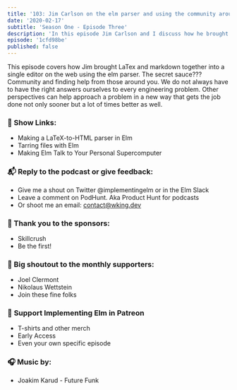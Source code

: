 ```yaml
---
title: '103: Jim Carlson on the elm parser and using the community around you'
date: '2020-02-17'
subtitle: 'Season One - Episode Three'
description: 'In this episode Jim Carlson and I discuss how he brought Latex to the browser and made a better writing experience for Markdown and LaTex on the web.'
episode: '1cfd98be'
published: false
---
```


This episode covers how Jim brought LaTex and markdown together into a single editor on the web using the elm parser. The secret sauce??? Community and finding help from those around you. We do not always have to have the right answers ourselves to every engineering problem. Other perspectives can help approach a problem in a new way that gets the job done not only sooner but a lot of times better as well.

### <span className="pr-2">🔗</span> Show Links:

- <Link className="link" to="https://www.youtube.com/watch?v=dmDA7iziSgs&t">Making a LaTeX-to-HTML parser in Elm</Link>
- <Link className="link" to="https://www.youtube.com/watch?v=ir4sZLIznNI">Tarring files with Elm</Link>
- <Link className="link" to="https://www.youtube.com/watch?v=FVP8zxpZKV8&list=PLglJM3BYAMPGsAM4QTka7FwJ0xLPS0mkN&index=5">Making Elm Talk to Your Personal Supercomputer</Link>

### <span className="pr-2">📬</span> Reply to the podcast or give feedback:

- Give me a shout on Twitter <Link className="link" to="https://twitter.com/implementingelm">@implementingelm</Link> or in the <Link className="link" to="https://elmlang.herokuapp.com/">Elm Slack</Link>
- Leave a comment on <Link className="link" to="https://podhunt.app/">PodHunt</Link>. Aka Product Hunt for podcasts
- Or shoot me an email: contact@wking.dev

### <span className="pr-2">📣</span> Thank you to the sponsors:

- <Link className="link" to="https://skillcrush.com">
    Skillcrush
  </Link>
- <Link className="link" to="https://www.patreon.com/implementingelm">
    Be the first!
  </Link>

### <span className="pr-2">🙌</span> Big shoutout to the monthly supporters:

- <Link className="link" to="https://twitter.com/jclermont">
    Joel Clermont
  </Link>
- <Link className="link" to="https://github.com/ni-ko-o-kin">
    Nikolaus Wettstein
  </Link>
- <Link className="link" to="https://www.patreon.com/implementingelm">
    Join these fine folks
  </Link>

### <span className="pr-2">💸</span> <Link className="link" to="https://www.patreon.com/implementingelm">Support Implementing Elm in Patreon</Link>

- T-shirts and other merch
- Early Access
- Even your own specific episode

### <span className="pr-2">🎧</span> Music by:

- <Link className="link" to="https://www.youtube.com/watch?v=qK4bnwSl2rU">
    Joakim Karud - Future Funk
  </Link>